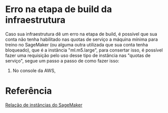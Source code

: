 # Erro na etapa de build da infraestrutura

Caso sua infraestrutura dê um erro na etapa de build, é possível que sua conta não tenha habilitado nas quotas de serviço a máquina mínima para treino no SageMaker (ou alguma outra utilizada que sua conta tenha bloqueado), que é a instância "ml.m5.large", para consertar isso, é possível fazer uma requisição pelo uso desse tipo de instância nas "quotas de serviço", segue um passo a passo de como fazer isso:

1. No console da AWS, 

# Referência

[Relação de instâncias do SageMaker](https://aws.amazon.com/sagemaker/pricing/)
